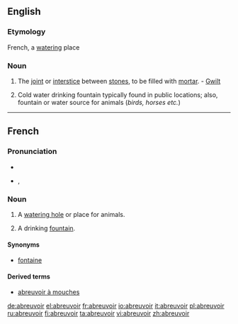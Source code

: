 ==English==

===Etymology===
French, a [[watering]] place

===Noun===
{{en-noun}}

# {{obsolete|Masonry}} The [[joint]] or [[interstice]] between [[stone]]s, to be filled with [[mortar]]. - [[Gwilt]]
# {{context|of humans}} Cold water drinking fountain typically found in public locations; also, fountain or water source for animals (''birds, horses etc.'')

----

==French==

===Pronunciation===
* {{audio|Fr-abreuvoir.ogg|audio}}
* {{IPA|/a.brœ.vwar/|lang=fr}}, {{SAMPA|/a.br9.vwar/}}

===Noun===
{{fr-noun|m}}

# A [[watering hole]] or place for animals.
# {{Canada|proscribed|lang=fr}} A drinking [[fountain]].

====Synonyms====
* {{sense|drinking fountain}} [[fontaine]] {{qualifier|mostly Europe}}

====Derived terms====
* [[abreuvoir à mouches]]

[[de:abreuvoir]]
[[el:abreuvoir]]
[[fr:abreuvoir]]
[[io:abreuvoir]]
[[it:abreuvoir]]
[[pl:abreuvoir]]
[[ru:abreuvoir]]
[[fi:abreuvoir]]
[[ta:abreuvoir]]
[[vi:abreuvoir]]
[[zh:abreuvoir]]